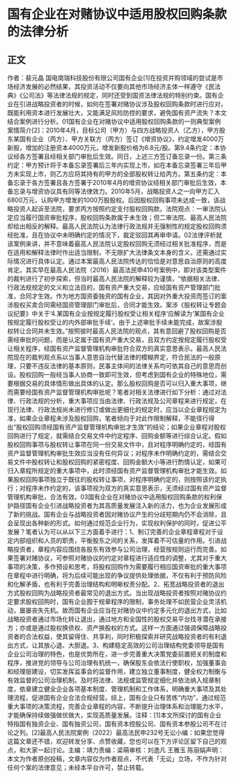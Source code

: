 # 国有企业在对赌协议中适用股权回购条款的法律分析
## 正文
作者：裴元晶 国电南瑞科技股份有限公司国有企业[1]在投资并购领域的尝试是市场经济发展的必然结果，其投资活动不仅要向其他市场经济主体一样遵守《民法典》《公司法》等法律法规的规定，同时还受到国资法律法规的特别约束。国有企业在引进战略投资者的时候，如何在签署对赌协议涉及股权回购条款时进行应对，既能利用资本进行发展壮大，又能满足风险防控的要求，避免国有资产流失？本文结合案例进行分析。01国有企业在对赌协议中适用股权回购条款的一则典型案例案情简介[2]：2010年4月，目标公司（甲方）与四方战略投资人（乙方），甲方股东某国有企业（丙方）、甲方关联方（丙方）签订《增资协议》，约定增发4000万新股，增加的注册资本4000万元，增发新股价格为6.8元/股。第9.4条约定：本协议经各方签署且经相关部门审批后生效。同日，上述三方签订备忘录一份。第三条约定：甲方预计将于本备忘录签署后三年内实现上市，如在本备忘录签署三年后甲方未实现上市，则乙方应将其持有的甲方的全部股权转让给丙方。第五条约定：本备忘录于各方签署且各方签署于2010年4月的增资协议经相关部门审批后生效，本备忘录与增资协议具有同等法律效力。2010年5月，战略投资人之一向甲方汇入6800万元，认购甲方增发的1000万股股权。后因股权回购事项未达成一致，该战略投资人起诉至法院，要求丙方按照约定支付股权回购款。法院观点：一审法院认定应当履行国资审批程序，股权回购条款属于未生效；但二审法院、最高人民法院却给出相反的解释。最高人民法院认为法律行政法规并无强制性的规定股权回购须经批准，且在协议中未明确约定的情况下，裁定驳回其再审申请。02法律评析就该案例来讲，并不意味着最高人民法院认定股权回购无须经过相关批准程序，而是在适用和解释法律时作出适当限制，不无限扩大法律条文本身的含义，还需通过实际情况进行具体认定。通过本案最高人民法院传达的恰恰是对意思自治原则的高度肯定。其实早在最高人民法院（2016）最高法民申410号案例中，即对该类型案件的裁判进行了初步探索，但当时最高人民法院的解释较为谨慎，“依据相关法律、行政法规规定的文义和立法目的，国有资产重大交易，应经国有资产管理部门批准，合同才生效。作为地方国资委独资的国有企业，其因对外重大投资而签订的案涉股权买卖合同需经国资管理部门审批后，合同才能生效。案涉《股权转让专题会议纪要》中关于‘4.某国有企业按规定履行股权受让相关程序‘应解读为‘某国有企业按规定履行股权受让的内外部审批手续‘。由于上述审批手续未能完成，故案涉股权转让合同并未生效。”按照彼时最高人民法院的观点，其有意回避了股权回购是否需经审批的问题，而是认定属于国有资产重大交易，且双方约定按规定履行股权受让相关程序，经国有资产监督管理机构审批符合双方的真实意思表示。最高人民法院现在的裁判观点系以当事人意思自治代替法律的模糊界定，符合民法的一般原理，只要不违反法律的基本原则，民事主体间的法律关系均可依其自己的意思而创设。股权回购一般经当事人协商一致即可生效，但考虑到国有企业的特殊地位，需要根据交易的具体情形做出具体的认定。那么股权回购是否可以归入重大事项，继而需要经国有资产监督管理机构审批呢？笔者对相关法律进行如下分析：通过对法律、行政法规的分析，重大事项应当由法律、行政法规及公司章程来进行规定，在现行法律、行政法规尚未进行修订或做出更细化的规定时，应当以企业章程规定为准，如果企业章程未涉及股权回购，笔者倾向于对此作限制解释，不能径行得出“股权回购须经国有资产监督管理机构审批才生效”的结论；如果企业章程对股权回购进行了规定，就需结合交易文件中约定程序、回购金额等进行综合认定。假如股权回购事项与股权转让事项在同一份交易文件中，且对程序明确约定的，经国有资产监督管理机构审批生效应当没有任何异议；对程序未作明确约定的，需结合交易文件中股权转让和股权回购的紧密程度、回购金额大小等进行酌情认定，如果可归入章程所规定的重大事项中，此时须经国有资产监督管理机构审批才能生效。如果股权回购事项独立于既往的股权转让事项，对程序明确约定的，则按照该约定执行；对程序未作约定的，该事项视为双方的真实意思表示，无须经过国有资产监督管理机构审批，合法有效。03国有企业在对赌协议中适用股权回购条款的权利保护路径国有企业引进战略投资者为其高质量发展注入新的活力，也为企业发展形成了新的挑战。国有企业与战略投资者因对赌协议产生的分歧短期内仍不会消除，且会呈现出各种新的形式。如何通过规范企业行为，实现权利保护的同时，促进公平发展？笔者认为可以从以下三方面着手进行：1、制订完善的企业章程章程对于设定内部组织和人员的职责，平衡股东之间的关系，发挥着不可估量的作用。引进战略投资者，章程内容应围绕各股东有效参与公司治理，经营按规则运行而完善。如果签署对赌协议，可参照对赌协议的约定对章程进行适应性的调整，尤其对于重大事项的决策，多作预设和思考，将股权回购作为需要履行相应国资审批的重大事项在章程中进行明确，将为后续可能出现的争议提供处理依据，不仅有利于预防风险和化解矛盾，也有利于完善治理结构和明晰权责分配。2、拓宽战略投资者的退出方式股权回购为战略投资者最常见的退出方式。当出现战略投资者按照对赌协议约定要求股权回购时，国有企业囿于规章程序的限制，事务处理不如民营企业灵活机动，屡屡丧失先机。故而国有企业应当在对赌协议中约定多元化的退出方式，比如战略投资者通过市场化转让退出，通过地方和全国性的股权交易平台找寻潜在承接方；亦或是通过股权换债权、资产换股权的方式。这样一方面通过强调保障战略投资者的合法权益，使其留得住、共享利，同时积极探索并研究战略投资者的有利退出方式，让其放心退、大胆退。3、构建稳定高效的公司治理结构党委领导是国有企业公司治理的特色，也是优势所在，进一步完善重大决策党委前置把关的制度和程序，推进党的领导与公司治理有机统一，确保股东会依法行使职权，加强董事会和经理层建设，切实发挥监事会的监督作用，建立独立董事制度，健全权力制衡与有效监督的公司治理机制。及时将法律、法规或监管规定细化并依法纳入规章制度，依章建立健全企业各项基本制度、管理机制和工作体系，明确重大事项及其处理流程，促进国有企业合法合规经营。综上，国有企业只有苦练“内功”，通过规范重大事项的决策流程，完善企业章程的内容，不断提升治理体系和治理能力水平，才能确保持续做强做优做大，实现高质量发展。注释：[1]本文所探讨的国有企业特指国有独资企业、国有独资公司，国有资本控股公司、国有资本参股公司不在讨论之列。[2]最高人民法院案例（2022）最高法民申232号无讼小编：如果您觉得这篇文章还不错，欢迎转发分享、点赞收藏，您也可以在下方评论区留下自己的观点，和大家一起讨论。主编：靖力责编：梁萌审核：刘逸凡 王雅玉 陈丽娟声明：本文为作者原创投稿，文章内容仅为作者观点，不代表「无讼」立场，不作为针对任何个案的法律意见；未经本平台许可，禁止转载。